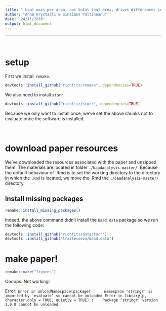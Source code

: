 ```yaml
---
title: " Leaf mass per area, not total leaf area, drives differences in above-ground biomass distribution among woody plant functional types"
author: "Anna Krystalli & Sinziana Paltineanu"
date: "24/11/2016"
output: html_document
---
```


***

<br>

# setup

First we install `remake`.

```r
devtools::install_github("richfitz/remake", dependencies=TRUE)
```

We also need to install `storr`.

```r
devtools::install_github("richfitz/storr", dependencies=TRUE)
```

Because we only want to install once, we've set the above chunks not to evaluate once the software is installed.

<br>

# download paper resources

We've downloaded the resources associated with the paper and unzipped them. The materials are located in folder `./baadanalysis-master/`. Because the default behaviour of .Rmd is to set the working directory to the directory in which the `.Rmd` is located, we move the .Rmd the `./baadanalysis-master/` directory.

## install missing packages

```r
remake::install_missing_packages()
```
Indeed, the above command didn't install the `baad.data` package so we run the following code:
```r
devtools::install_github("richfitz/datastorr")
devtools::install_github("traitecoevo/baad.data")
```


# make paper!

```r
remake::make("figures")
```

Oooops. Not working!

Error: `Error in unloadNamespace(package) : 
  namespace ‘stringr’ is imported by ‘evaluate’ so cannot be unloaded
Error in library(p, character.only = TRUE, quietly = TRUE) : 
  Package ‘stringr’ version 1.0.0 cannot be unloaded`

